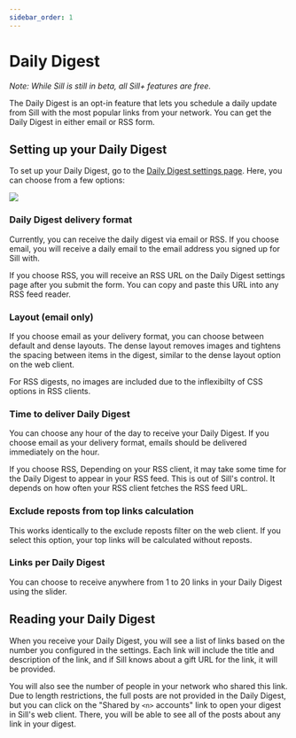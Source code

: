 ```yaml
---
sidebar_order: 1
---
```


# Daily Digest

*Note: While Sill is still in beta, all Sill+ features are free.*

The Daily Digest is an opt-in feature that lets you schedule a daily update from Sill with the most popular links from your network. You can get the Daily Digest in either email or RSS form.

## Setting up your Daily Digest

To set up your Daily Digest, go to the [Daily Digest settings page](https://sill.social/email). Here, you can choose from a few options:

<div style={{
  maxWidth: "500px",
  margin: "0 auto"
}}>
<img src={require('./assets/daily-digest.png').default} style={{
  width: "100%",
  height: "auto"
}} />
</div>

### Daily Digest delivery format

Currently, you can receive the daily digest via email or RSS. If you choose email, you will receive a daily email to the email address you signed up for Sill with. 

If you choose RSS, you will receive an RSS URL on the Daily Digest settings page after you submit the form. You can copy and paste this URL into any RSS feed reader.

### Layout (email only)

If you choose email as your delivery format, you can choose between default and dense layouts. The dense layout removes images and tightens the spacing between items in the digest, similar to the dense layout option on the web client.

For RSS digests, no images are included due to the inflexibilty of CSS options in RSS clients.

### Time to deliver Daily Digest

You can choose any hour of the day to receive your Daily Digest. If you choose email as your delivery format, emails should be delivered immediately on the hour. 

If you choose RSS, Depending on your RSS client, it may take some time for the Daily Digest to appear in your RSS feed. This is out of Sill's control. It depends on how often your RSS client fetches the RSS feed URL.

### Exclude reposts from top links calculation

This works identically to the exclude reposts filter on the web client. If you select this option, your top links will be calculated without reposts.

### Links per Daily Digest

You can choose to receive anywhere from 1 to 20 links in your Daily Digest using the slider.

## Reading your Daily Digest

When you receive your Daily Digest, you will see a list of links based on the number you configured in the settings. Each link will include the title and description of the link, and if Sill knows about a gift URL for the link, it will be provided.

You will also see the number of people in your network who shared this link. Due to length restrictions, the full posts are not provided in the Daily Digest, but you can click on the "Shared by `<n>` accounts" link to open your digest in Sill's web client. There, you will be able to see all of the posts about any link in your digest.